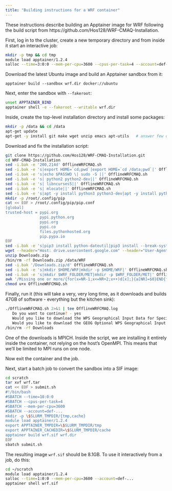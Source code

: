 ```yaml
---
title: "Building instructions for a WRF container"
---
```


These instructions describe building an Apptainer image for WRF following the build script from
https://github.com/Hos128/WRF-CMAQ-Installation. 

First, log in to the cluster, create a new temporary directory and from inside it start an interactive job:

```sh
mkdir -p tmp && cd tmp
module load apptainer/1.2.4
salloc --time=3:0:0 --mem-per-cpu=3600 --cpus-per-task=4 --account=def-...
```

Download the latest Ubuntu image and build an Apptainer sandbox from it:

```
apptainer build --sandbox wrf.dir docker://ubuntu
```

Next, enter the sandbox with `--fakeroot`:

```sh
unset APPTAINER_BIND
apptainer shell -e --fakeroot --writable wrf.dir
```

Inside, create the top-level installation directory and install some packages:

```sh
mkdir -p /data && cd /data
apt-get update
apt-get -y install git make wget unzip emacs apt-utils   # answer few questions along the way
```

Download and fix the installation script:

```sh
git clone https://github.com/Hos128/WRF-CMAQ-Installation.git
cd WRF-CMAQ-Installation
sed -i.bak -e '200,214d' OfflineWRFCMAQ.sh
sed -i.bak -e 's|export HOME=`cd;pwd`|export HOME=`cd /data;pwd`|' OfflineWRFCMAQ.sh
sed -i.bak -e 's|echo $PASSWD \| sudo -S ||' OfflineWRFCMAQ.sh
sed -i.bak -e 's| python2 python2-dev||' OfflineWRFCMAQ.sh
sed -i.bak -e 's| libncurses5||' OfflineWRFCMAQ.sh
sed -i.bak -e 's| mlocate||' OfflineWRFCMAQ.sh
sed -i.bak -e 's|apt -y install python3 python3-dev|apt -y install python3 python3-dev python3-pip|' OfflineWRFCMAQ.sh
mkdir -p /root/.config/pip
cat << EOF > /root/.config/pip/pip.conf
[global]
trusted-host = pypi.org
               pypi.python.org
               pypi.org
               pypi.co
               files.pythonhosted.org
               pip.pypa.io
EOF
sed -i.bak -e 's|pip3 install python-dateutil|pip3 install --break-system-packages python-dateutil|' OfflineWRFCMAQ.sh
wget --header="Host: drive.usercontent.google.com" --header="User-Agent: Mozilla/5.0 (Windows NT 10.0; Win64; x64) AppleWebKit/537.36 (KHTML, like Gecko) Chrome/123.0.0.0 Safari/537.36" --header="Accept: text/html,application/xhtml+xml,application/xml;q=0.9,image/avif,image/webp,image/apng,*/*;q=0.8,application/signed-exchange;v=b3;q=0.7" --header="Accept-Language: en-US,en;q=0.9,fa;q=0.8" --header="Connection: keep-alive" "https://drive.usercontent.google.com/download?id=1NkmRAeG7w_LLhh_HDW_X39jZwGYw8mml&export=download&authuser=2&confirm=t&uuid=a4f92a10-cbd5-4064-bb83-d79567b60537&at=APZUnTWngzWjzHFwWurVdIQsFaAL:1711680004113" -c -O 'Downloads.zip'
unzip Downloads.zip
/bin/rm -rf Downloads.zip /data/WRF
sed -i.bak '/Downloads.zip/d' OfflineWRFCMAQ.sh
sed -i.bak -e 's|mkdir $HOME/WRF|mkdir -p $HOME/WRF|' OfflineWRFCMAQ.sh
sed -i.bak -e 's|mkdir $WRF_FOLDER/MET|mkdir -p $WRF_FOLDER/MET|' OfflineWRFCMAQ.sh
awk '/Missing one or more/{for(x=NR-1;x<=NR+2;x++)d[x];}{a[NR]=$0}END{for(i=1;i<=NR;i++)if(!(i in d))print a[i]}' OfflineWRFCMAQ.sh > new.sh && mv new.sh OfflineWRFCMAQ.sh
chmod u+x OfflineWRFCMAQ.sh
```

Finally, run it (this will take a very, very long time, as it downloads and builds 47GB of software -
everything but the kitchen sink):

```sh
./OfflineWRFCMAQ.sh 2>&1 | tee OfflineWRFCMAQ.log
   Do you want to continue? - yes
   Would you like to download the WPS Geographical Input Data for Specific Applications? - no
   Would you like to download the GEOG Optional WPS Geographical Input Data? - no
/bin/rm -rf Downloads
```

One of the downloads is MPICH. Inside the script, we are installing it entirely inside the container, not
relying on the host's OpenMPI. This means that we'll be limited to MPI runs on one node.

Now exit the container and the job.

Next, start a batch job to convert the sandbox into a SIF image:

```sh
cd scratch
tar xvf wrf.tar
cat << EOF > submit.sh
#!/bin/bash
#SBATCH --time=10:0:0
#SBATCH --cpus-per-task=4
#SBATCH --mem-per-cpu=3600
#SBATCH --account=def-...
mkdir -p \$SLURM_TMPDIR/{tmp,cache}
module load apptainer/1.2.4
export APPTAINER_TMPDIR=\$SLURM_TMPDIR/tmp
export APPTAINER_CACHEDIR=\$SLURM_TMPDIR/cache
apptainer build wrf.sif wrf.dir
EOF
sbatch submit.sh
```

The resulting image `wrf.sif` should be 8.1GB. To use it interactively from a job, do this:

```sh
cd ~/scratch
module load apptainer/1.2.4
salloc --time=1:0:0 --mem-per-cpu=3600 --account=def-...
apptainer shell wrf.sif
```
